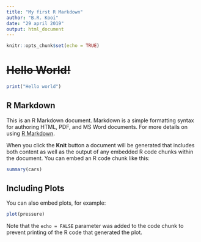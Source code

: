 ```yaml
---
title: "My first R Markdown"
author: "B.R. Kooi"
date: "29 april 2019"
output: html_document
---
```


```r
knitr::opts_chunk$set(echo = TRUE)
```
# ~~Hello World!~~
```r
print("Hello world")
```

## R Markdown

This is an R Markdown document. Markdown is a simple formatting syntax for authoring HTML, PDF, and MS Word documents. For more details on using [R Markdown](http://rmarkdown.rstudio.com).

When you click the **Knit** button a document will be generated that includes both content as well as the output of any embedded R code chunks within the document. You can embed an R code chunk like this:

```r
summary(cars)
```

## Including Plots

You can also embed plots, for example:

```r
plot(pressure)
```

Note that the `echo = FALSE` parameter was added to the code chunk to prevent printing of the R code that generated the plot.
